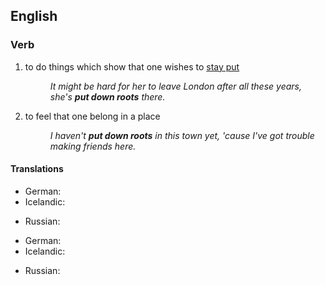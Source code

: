 ==English==

===Verb===
{{head|en|verb|head=[[put]] [[down]] [[roots]]}}

# {{context|idiomatic}} to do things which show that one wishes to [[stay put]]
#: ''It might be hard for her to leave London after all these years, she's '''put down roots''' there.''
# {{context|idiomatic}} to feel that one belong in a place
#: ''I haven't '''put down roots''' in this town yet, 'cause I've got trouble making friends here.''

====Translations====
{{trans-top|to do things or acts which show that one want to stay there}}
* German: {{t-|de|Wurzeln schlagen}}
* Icelandic: {{t-|is|festa rætur}}
{{trans-mid}}
* Russian: {{t-|ru|пускать корни}}
{{trans-bottom}}

{{trans-top|to feel that one belong in a place}}
* German: {{t-|de|Wurzeln schlagen}}
* Icelandic: {{t-|is|festa rætur}}
{{trans-mid}}
* Russian: {{t-|ru|пускать корни}}
{{trans-bottom}}